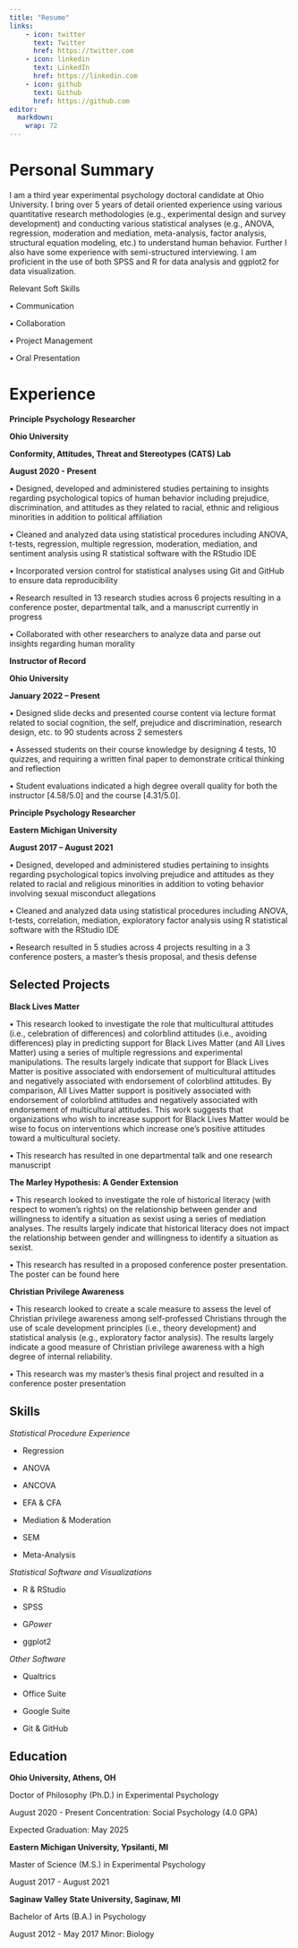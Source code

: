 ```yaml
---
title: "Resume"
links:
    - icon: twitter
      text: Twitter
      href: https://twitter.com
    - icon: linkedin
      text: LinkedIn
      href: https://linkedin.com
    - icon: github
      text: Github
      href: https://github.com
editor: 
  markdown: 
    wrap: 72
---
```


# Personal Summary

I am a third year experimental psychology doctoral candidate at Ohio
University. I bring over 5 years of detail oriented experience using
various quantitative research methodologies (e.g., experimental design
and survey development) and conducting various statistical analyses
(e.g., ANOVA, regression, moderation and mediation, meta-analysis,
factor analysis, structural equation modeling, etc.) to understand human
behavior. Further I also have some experience with semi-structured
interviewing. I am proficient in the use of both SPSS and R for data
analysis and ggplot2 for data visualization.

Relevant Soft Skills

• Communication

• Collaboration

• Project Management

• Oral Presentation

# Experience

**Principle Psychology Researcher**

**Ohio University**

**Conformity, Attitudes, Threat and Stereotypes (CATS) Lab**

**August 2020 - Present**

• Designed, developed and administered studies pertaining to insights
regarding psychological topics of human behavior including prejudice,
discrimination, and attitudes as they related to racial, ethnic and
religious minorities in addition to political affiliation

• Cleaned and analyzed data using statistical procedures including
ANOVA, t-tests, regression, multiple regression, moderation, mediation,
and sentiment analysis using R statistical software with the RStudio IDE

• Incorporated version control for statistical analyses using Git and
GitHub to ensure data reproducibility

• Research resulted in 13 research studies across 6 projects resulting
in a conference poster, departmental talk, and a manuscript currently in
progress

• Collaborated with other researchers to analyze data and parse out
insights regarding human morality

**Instructor of Record**

**Ohio University**

**January 2022 -- Present**

• Designed slide decks and presented course content via lecture format
related to social cognition, the self, prejudice and discrimination,
research design, etc. to 90 students across 2 semesters

• Assessed students on their course knowledge by designing 4 tests, 10
quizzes, and requiring a written final paper to demonstrate critical
thinking and reflection

• Student evaluations indicated a high degree overall quality for both
the instructor \[4.58/5.0\] and the course \[4.31/5.0\].

**Principle Psychology Researcher**

**Eastern Michigan University**

**August 2017 -- August 2021**

• Designed, developed and administered studies pertaining to insights
regarding psychological topics involving prejudice and attitudes as they
related to racial and religious minorities in addition to voting
behavior involving sexual misconduct allegations

• Cleaned and analyzed data using statistical procedures including
ANOVA, t-tests, correlation, mediation, exploratory factor analysis
using R statistical software with the RStudio IDE

• Research resulted in 5 studies across 4 projects resulting in a 3
conference posters, a master's thesis proposal, and thesis defense

## Selected Projects

**Black Lives Matter**

• This research looked to investigate the role that multicultural
attitudes (i.e., celebration of differences) and colorblind attitudes
(i.e., avoiding differences) play in predicting support for Black Lives
Matter (and All Lives Matter) using a series of multiple regressions and
experimental manipulations. The results largely indicate that support
for Black Lives Matter is positive associated with endorsement of
multicultural attitudes and negatively associated with endorsement of
colorblind attitudes. By comparison, All Lives Matter support is
positively associated with endorsement of colorblind attitudes and
negatively associated with endorsement of multicultural attitudes. This
work suggests that organizations who wish to increase support for Black
Lives Matter would be wise to focus on interventions which increase
one's positive attitudes toward a multicultural society.

• This research has resulted in one departmental talk and one research
manuscript

**The Marley Hypothesis: A Gender Extension**

• This research looked to investigate the role of historical literacy
(with respect to women's rights) on the relationship between gender and
willingness to identify a situation as sexist using a series of
mediation analyses. The results largely indicate that historical
literacy does not impact the relationship between gender and willingness
to identify a situation as sexist.

• This research has resulted in a proposed conference poster
presentation. The poster can be found here

**Christian Privilege Awareness**

• This research looked to create a scale measure to assess the level of
Christian privilege awareness among self-professed Christians through
the use of scale development principles (i.e., theory development) and
statistical analysis (e.g., exploratory factor analysis). The results
largely indicate a good measure of Christian privilege awareness with a
high degree of internal reliability.

• This research was my master's thesis final project and resulted in a
conference poster presentation

## Skills

*Statistical Procedure Experience*

-   Regression

-   ANOVA

-   ANCOVA

-   EFA & CFA

-   Mediation & Moderation

-   SEM

-   Meta-Analysis

*Statistical Software and Visualizations*

-   R & RStudio

-   SPSS

-   G*Power*

-   ggplot2

*Other Software*

-   Qualtrics

-   Office Suite

-   Google Suite

-   Git & GitHub

## Education

**Ohio University, Athens, OH**

Doctor of Philosophy (Ph.D.) in Experimental Psychology

August 2020 - Present Concentration: Social Psychology (4.0 GPA)

Expected Graduation: May 2025

**Eastern Michigan University, Ypsilanti, MI**

Master of Science (M.S.) in Experimental Psychology

August 2017 - August 2021

**Saginaw Valley State University, Saginaw, MI**

Bachelor of Arts (B.A.) in Psychology

August 2012 - May 2017 Minor: Biology
